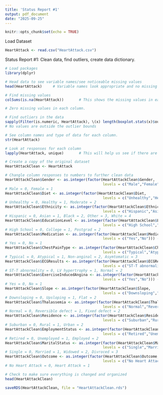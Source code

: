 ```yaml
---
title: 'Status Report #1'
output: pdf_document
date: "2025-09-25"
---
```


```r
knitr::opts_chunk$set(echo = TRUE)
```

Load Dataset

```r
HeartAttack <- read.csv("HeartAttack.csv")
```


Status Report #1: Clean data, find outliers, create data dictionary.

```r
# Load packages
library(dplyr)

# Head data to see variable names/see noticeable missing values
head(HeartAttack)     # Variable names look appropriate and no missing values seen yet

# Find missing values
colSums(is.na(HeartAttack))       # This shows the missing values in each column.

# Zero missing values in each column.

# Find outliers in the data
sapply(Filter(is.numeric, HeartAttack), \(x) length(boxplot.stats(x)$out))
# No values are outside the outlier bounds 

# See column names and type of data for each column. 
str(HeartAttack)

# Look at responses for each column 
lapply(HeartAttack, unique)       # This will help us see if there are errors in each column, and we can also see the responses so we can change them to numeric. 

# Create a copy of the original dataset
HeartAttackClean <- HeartAttack

# Changle column responses to numbers to further clean data 
HeartAttackClean$Gender <- as.integer(factor(HeartAttackClean$Gender,
                                             levels = c("Male","Female"))) - 1L
# Male = 0, Female = 1
HeartAttackClean$Diet <- as.integer(factor(HeartAttackClean$Diet,
                                             levels = c("Unhealthy","Healthy", "Moderate"))) - 1L
# Unhealthy = 0, Healthy = 1, Moderate = 2
HeartAttackClean$Ethnicity <- as.integer(factor(HeartAttackClean$Ethnicity,
                                             levels = c("Hispanic","Asian", "Black", "Other", "White"))) - 1L
# Hispanic = 0, Asian = 1, Black = 2, Other = 3, White = 4
HeartAttackClean$EducationLevel <- as.integer(factor(HeartAttackClean$EducationLevel,
                                             levels = c("High School","College", "Postgraduate"))) - 1L
# High School = 0, College = 1, Postgrad = 2
HeartAttackClean$Medication <- as.integer(factor(HeartAttackClean$Medication,
                                             levels = c("Yes","No"))) - 1L
# Yes = 0, No = 1
HeartAttackClean$ChestPainType <- as.integer(factor(HeartAttackClean$ChestPainType,
                                             levels = c("Typical","Atypical", "Non-anginal", "Asymtomatic"))) - 1L
# Typical = 0, Atypical = 1, Non-anginal = 2, Asymtomatic = 3
HeartAttackClean$ECGResults <- as.integer(factor(HeartAttackClean$ECGResults,
                                             levels = c("ST-T abnormality","LV hypertrophy", "Normal"))) - 1L
# ST-T abnormality = 0, LV hypertrophy = 1, Normal = 2
HeartAttackClean$ExerciseInducedAngina <- as.integer(factor(HeartAttackClean$ExerciseInducedAngina,
                                             levels = c("Yes","No"))) - 1L
# Yes = 0, No = 1
HeartAttackClean$Slope <- as.integer(factor(HeartAttackClean$Slope,
                                             levels = c("Downsloping","Upsloping", "Flat"))) - 1L
# Downsloping = 0, Upsloping = 1, Flat = 2
HeartAttackClean$Thalassemia <- as.integer(factor(HeartAttackClean$Thalassemia,
                                             levels = c("Normal","Reversible defect", "Fixed defect"))) - 1L
# Normal = 0, Reversible defect = 1, Fixed defect = 2
HeartAttackClean$Residence <- as.integer(factor(HeartAttackClean$Residence,
                                             levels = c("Suburban","Rural", "Urban"))) - 1L
# Suburban = 0, Rural = 1, Urban = 2
HeartAttackClean$EmploymentStatus <- as.integer(factor(HeartAttackClean$EmploymentStatus,
                                             levels = c("Retired","Unemployed", "Employed"))) - 1L
# Retired = 0, Unemployed = 1, Employed = 2
HeartAttackClean$MaritalStatus <- as.integer(factor(HeartAttackClean$MaritalStatus,
                                             levels = c("Single","Married", "Widowed", "Divorced"))) - 1L
# Single = 0, Married = 1, Widowed = 2, Divroced = 3
HeartAttackClean$Outcome <- as.integer(factor(HeartAttackClean$Outcome,
                                             levels = c("No Heart Attack","Heart Attack"))) - 1L
# No Heart Attack = 0, Heart Attack = 1

# Check to make sure everything is changed and organized
head(HeartAttackClean)
```


```r
saveRDS(HeartAttackClean, file = "HeartAttackClean.rds")
```

